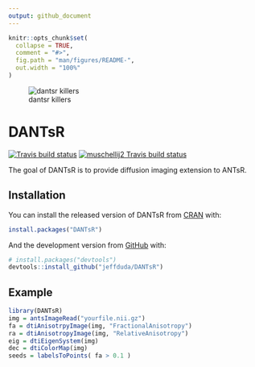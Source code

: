 ```yaml
---
output: github_document
---
```


<!-- README.md is generated from README.Rmd. Please edit that file -->

```r
knitr::opts_chunk$set(
  collapse = TRUE,
  comment = "#>",
  fig.path = "man/figures/README-",
  out.width = "100%"
)
```
![dantsr killers](http://www.picslyrics.net/images/255741-the-killers-are-we-human-or-are-we-dancer.jpg)



# DANTsR


<!-- badges: start -->

[![Travis build status](https://travis-ci.com/jeffduda/DANTsR.svg?branch=master)](https://travis-ci.com/jeffduda/DANTsR)
[![muschellij2 Travis build status](https://travis-ci.com/muschellij2/DANTsR.svg?branch=master)](https://travis-ci.com/muschellij2/DANTsR)

<!-- badges: end -->

The goal of DANTsR is to provide diffusion imaging extension to ANTsR.


## Installation

You can install the released version of DANTsR from [CRAN](https://CRAN.R-project.org) with:

``` r
install.packages("DANTsR")
```

And the development version from [GitHub](https://github.com/) with:

``` r
# install.packages("devtools")
devtools::install_github("jeffduda/DANTsR")
```
## Example

```r
library(DANTsR)
img = antsImageRead("yourfile.nii.gz")
fa = dtiAnisotrpyImage(img, "FractionalAnisotropy")
ra = dtiAnisotropyImage(img, "RelativeAnisotropy")
eig = dtiEigenSystem(img)
dec = dtiColorMap(img)
seeds = labelsToPoints( fa > 0.1 )
```

